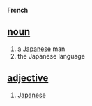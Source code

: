 '''French'''

==[[noun]]==
#a [[Japanese]] man
#the Japanese language

==[[adjective]]==
#[[Japanese]]